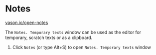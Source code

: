 # Notes

[vason.io/open-notes](https://vason.io/open-notes)

The `Notes. Temporary texts` window can be used as the editor for temporary, scratch texts or as a clipboard.


<ThemedImg name="Notes" />

1. Click `Notes` (or type Alt+S) to open `Notes. Temporary texts` window
